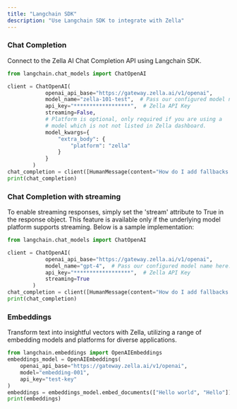 ```yaml
---
title: "Langchain SDK"
description: "Use Langchain SDK to integrate with Zella"
---
```


### Chat Completion

Connect to the Zella AI Chat Completion API using Langchain SDK.

<CodeGroup>

```python chat.py
from langchain.chat_models import ChatOpenAI

client = ChatOpenAI(
            openai_api_base="https://gateway.zella.ai/v1/openai",
            model_name="zella-101-test",  # Pass our configured model name here.
            api_key="******************",  # Zella API Key
            streaming=False,
            # Platform is optional, only required if you are using a
            # model which is not not listed in Zella dashboard.
            model_kwargs={
                "extra_body": {
                    "platform": "zella"
                }
            }
        )
chat_completion = client([HumanMessage(content="How do I add fallbacks in Zella?")])
print(chat_completion)
```

</CodeGroup>

### Chat Completion with streaming

To enable streaming responses, simply set the 'stream' attribute to True in the response object.
This feature is available only if the underlying model platform supports streaming. Below is a
sample implementation:

<CodeGroup>

```python chat_stream.py
from langchain.chat_models import ChatOpenAI

client = ChatOpenAI(
            openai_api_base="https://gateway.zella.ai/v1/openai",
            model_name="gpt-4",  # Pass our configured model name here.
            api_key="******************",  # Zella API Key
            streaming=True
        )
chat_completion = client([HumanMessage(content="How do I add fallbacks in Zella?")])
print(chat_completion)
```

</CodeGroup>

### Embeddings

Transform text into insightful vectors with Zella,
utilizing a range of embedding models and platforms for diverse applications.

<CodeGroup>

```python embedding.py
from langchain.embeddings import OpenAIEmbeddings
embeddings_model = OpenAIEmbeddings(
    openai_api_base="https://gateway.zella.ai/v1/openai",
    model="embedding-001",
    api_key="test-key"
)
embeddings = embeddings_model.embed_documents(["Hello world", "Hello"])
print(embeddings)
```
</CodeGroup>